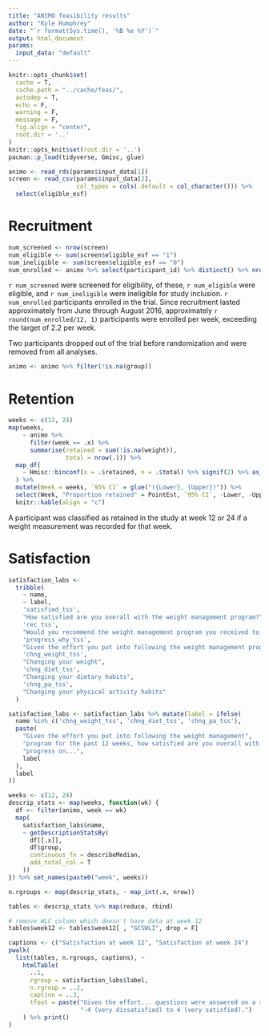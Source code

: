 ```yaml
---
title: "ANIMO feasibility results"
author: "Kyle Humphrey"
date: "`r format(Sys.time(), '%B %e %Y')`"
output: html_document
params: 
  input_data: "default"
---
```


```r
knitr::opts_chunk$set(
  cache = T,
  cache.path = "../cache/feas/",
  autodep = T,
  echo = F,
  warning = F,
  message = F,
  fig.align = "center",
  root.dir = '..'
)
knitr::opts_knit$set(root.dir = '..')
pacman::p_load(tidyverse, Gmisc, glue)
```

```r
animo <- read_rds(params$input_data[1])
screen <- read_csv(params$input_data[2],
                   col_types = cols(.default = col_character())) %>%
  select(eligible_esf)
```



# Recruitment

```r
num_screened <- nrow(screen)
num_eligible <- sum(screen$eligible_esf == "1")
num_ineligible <- sum(screen$eligible_esf == "0")
num_enrolled <- animo %>% select(participant_id) %>% distinct() %>% nrow()
```

`r num_screened` were screened for eligibility, of these, `r num_eligible` were eligible, and `r num_ineligible` were ineligible for study inclusion. `r num_enrolled` participants enrolled in the trial. Since recruitment lasted approximately from June through August 2016, approximately `r round(num_enrolled/12, 1)` participants were enrolled per week, exceeding the target of 2.2 per week.

Two participants dropped out of the trial before randomization and were removed from all analyses.

```r
animo <- animo %>% filter(!is.na(group))
```



# Retention

```r
weeks <- c(12, 24)
map(weeks,
    ~ animo %>%
      filter(week == .x) %>%
      summarise(retained = sum(!is.na(weight)),
                total = nrow(.))) %>%
  map_df(
    ~ Hmisc::binconf(x = .$retained, n = .$total) %>% signif(2) %>% as_tibble()
  ) %>%
  mutate(Week = weeks, `95% CI` = glue("({Lower}, {Upper})")) %>%
  select(Week, "Proportion retained" = PointEst, `95% CI`, -Lower, -Upper) %>%
  knitr::kable(align = "c")
```

A participant was classified as retained in the study at week 12 or 24 if a weight measurement was recorded for that week.



# Satisfaction

```r
satisfaction_labs <-
  tribble(
    ~ name,
    ~ label,
    'satisfied_tss',
    "How satisfied are you overall with the weight management program?",
    'rec_tss',
    "Would you recommend the weight management program you received to others?",
    'progress_why_tss',
    "Given the effort you put into following the weight management program, how satisfied are you with your overall progress over the past 12 weeks?",
    'chng_weight_tss',
    "Changing your weight",
    'chng_diet_tss',
    "Changing your dietary habits",
    'chng_pa_tss',
    "Changing your physical activity habits"
  )

satisfaction_labs <- satisfaction_labs %>% mutate(label = ifelse(
  name %in% c('chng_weight_tss', 'chng_diet_tss', 'chng_pa_tss'),
  paste(
    "Given the effort you put into following the weight management",
    "program for the past 12 weeks, how satisfied are you overall with your",
    "progress on...",
    label
  ),
  label
))
```

```r
weeks <- c(12, 24)
descrip_stats <- map(weeks, function(wk) {
  df <- filter(animo, week == wk)
  map(
    satisfaction_labs$name,
    ~ getDescriptionStatsBy(
      df[[.x]],
      df$group,
      continuous_fn = describeMedian,
      add_total_col = T
    ))
}) %>% set_names(paste0("week", weeks))

n.rgroups <- map(descrip_stats, ~ map_int(.x, nrow))

tables <- descrip_stats %>% map(reduce, rbind)

# remove WLC column which doesn't have data at week 12
tables$week12 <- tables$week12[ , "GCSWLI", drop = F]

captions <- c("Satisfaction at week 12", "Satisfaction at week 24")
pwalk(
  list(tables, n.rgroups, captions), ~
    htmlTable(
      ..1,
      rgroup = satisfaction_labs$label,
      n.rgroup = ..2,
      caption = ..3,
      tfoot = paste("Given the effort... questions were answered on a scale from",
                    "-4 (very dissatisfied) to 4 (very satisfied).")
    ) %>% print()
)
```


